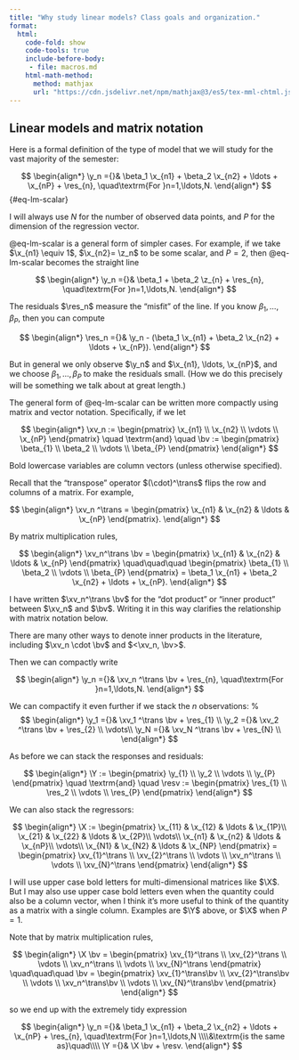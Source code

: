 ```yaml
---
title: "Why study linear models? Class goals and organization."
format:
  html:
    code-fold: show
    code-tools: true
    include-before-body:
     - file: macros.md
    html-math-method:
      method: mathjax
      url: "https://cdn.jsdelivr.net/npm/mathjax@3/es5/tex-mml-chtml.js"
---
```



## Linear models and matrix notation

Here is a formal definition of the type of model that we will study for the vast
majority of the semester:


$$
\begin{align*}
\y_n ={}& \beta_1 \x_{n1} + \beta_2 \x_{n2} + \ldots + \x_{nP} + \res_{n}, \quad\textrm{For }n=1,\ldots,N.
\end{align*}
$${#eq-lm-scalar}

::: {.callout-tip title='Notation'}  
I will always use $N$ for the number of observed data points, and $P$ 
for the dimension of the regression vector.
:::

@eq-lm-scalar is a general form of simpler cases.  For example,
if we take $\x_{n1} \equiv 1$, $\x_{n2}= \z_n$ to be some scalar, and $P = 2$, then
@eq-lm-scalar becomes the straight line

$$
\begin{align*}
\y_n ={}& \beta_1  + \beta_2 \z_{n} + \res_{n}, \quad\textrm{For }n=1,\ldots,N.
\end{align*}
$$

The residuals $\res_n$ measure the "misfit" of the line.  If you know $\beta_1, \ldots, \beta_P$,
then you can compute

$$
\begin{align*}
\res_n ={}& \y_n -  (\beta_1 \x_{n1} + \beta_2 \x_{n2} + \ldots + \x_{nP}).
\end{align*}
$$

But in general we only observe $\y_n$ and $\x_{n1}, \ldots, \x_{nP}$, and we
choose $\beta_1, \ldots, \beta_P$ to make the residuals small.  (How we do
this precisely will be something we talk about at great length.)

The general form of @eq-lm-scalar can be written more compactly using
matrix and vector notation. Specifically, if we let

$$
\begin{align*}
\xv_n := 
\begin{pmatrix}
  \x_{n1} \\ \x_{n2} \\ \vdots \\ \x_{nP}
\end{pmatrix}
\quad
\textrm{and}
\quad
\bv := 
\begin{pmatrix}
  \beta_{1} \\ \beta_2 \\ \vdots \\ \beta_{P}
\end{pmatrix}
\end{align*}
$$

::: {.callout-tip title='Notation'}  
Bold lowercase variables are column vectors (unless otherwise specified).
:::

Recall that the "transpose" operator $(\cdot)^\trans$ flips the row and
columns of a matrix.  For example,

$$
\begin{align*}
\xv_n ^\trans = 
\begin{pmatrix}
  \x_{n1} & \x_{n2} & \ldots & \x_{nP}
\end{pmatrix}.
\end{align*}
$$

By matrix multiplication rules,

$$
\begin{align*}
\xv_n^\trans \bv = 
\begin{pmatrix}
  \x_{n1} & \x_{n2} & \ldots & \x_{nP}
\end{pmatrix}
\quad\quad\quad
\begin{pmatrix}
  \beta_{1} \\ \beta_2 \\ \vdots \\ \beta_{P}
\end{pmatrix}
= \beta_1 \x_{n1} + \beta_2 \x_{n2} + \ldots + \x_{nP}.
\end{align*}
$$


::: {.callout-tip title='Notation'}  
I have written $\xv_n^\trans \bv$ for the "dot product" or "inner product"
between $\xv_n$ and $\bv$.  Writing it in this way clarifies the relationship
with matrix notation below.

There are many other ways to denote inner products in the literature,
including $\xv_n \cdot \bv$ and $<\xv_n, \bv>$.
:::

Then we can compactly write

$$
\begin{align*}
\y_n ={}& \xv_n ^\trans \bv + \res_{n}, \quad\textrm{For }n=1,\ldots,N.
\end{align*}
$$

We can compactify it even further if we stack the $n$ observations:
%
$$
\begin{align*}
\y_1 ={}& \xv_1 ^\trans \bv + \res_{1} \\
\y_2 ={}& \xv_2 ^\trans \bv + \res_{2} \\
\vdots\\
\y_N ={}& \xv_N ^\trans \bv + \res_{N} \\
\end{align*}
$$

As before we can stack the responses and residuals:

$$
\begin{align*}
\Y := 
\begin{pmatrix}
  \y_{1} \\ \y_2 \\ \vdots \\ \y_{P}
\end{pmatrix}
\quad
\textrm{and}
\quad
\resv := 
\begin{pmatrix}
  \res_{1} \\ \res_2 \\ \vdots \\ \res_{P}
\end{pmatrix}
\end{align*}
$$

We can also stack the regressors:

$$
\begin{align*}
\X := 
\begin{pmatrix}
  \x_{11} & \x_{12} & \ldots & \x_{1P}\\
  \x_{21} & \x_{22} & \ldots & \x_{2P}\\
  \vdots\\
  \x_{n1} & \x_{n2} & \ldots & \x_{nP}\\
  \vdots\\
    \x_{N1} & \x_{N2} & \ldots & \x_{NP}
\end{pmatrix}
=
\begin{pmatrix}
  \xv_{1}^\trans \\ \xv_{2}^\trans \\ \vdots \\ \xv_n^\trans \\ \vdots \\ \xv_{N}^\trans
\end{pmatrix}
\end{align*}
$$


::: {.callout-tip title='Notation'}  
I will use upper case bold letters for multi-dimensional matrices like $\X$.  But
I may also use upper case bold letters even when the quantity could also be
a column vector, when I think it's more useful to think of the quantity
as a matrix with a single column.  Examples are $\Y$ above, or $\X$ when $P = 1$.
:::

Note that by matrix multiplication rules,

$$
\begin{align*}
\X  \bv = 
\begin{pmatrix}
  \xv_{1}^\trans \\ \xv_{2}^\trans \\ \vdots \\ \xv_n^\trans \\ \vdots \\ \xv_{N}^\trans
\end{pmatrix}
\quad\quad\quad
\bv
=
\begin{pmatrix}
  \xv_{1}^\trans\bv \\ \xv_{2}^\trans\bv \\ \vdots \\ \xv_n^\trans\bv \\ \vdots \\ \xv_{N}^\trans\bv
\end{pmatrix}
\end{align*}
$$

so we end up with the extremely tidy expression

$$
\begin{align*}
\y_n ={}& \beta_1 \x_{n1} + \beta_2 \x_{n2} + \ldots + \x_{nP} + \res_{n}, \quad\textrm{For }n=1,\ldots,N
\\\\&\textrm{is the same as}\quad\\\\
\Y ={}& \X \bv + \resv.
\end{align*}
$$








